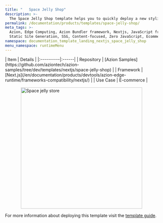 ```yaml
---
title: "   Space Jelly Shop"
description: >-
  The Space Jelly Shop template helps you to quickly deploy a new stylish e-commerce built with Next.js, React, and TypeScript. This project uses use-shopping-cart to handle the shopping cart and logic for Stripe.
permalink: /documentation/products/templates/space-jelly-shop/
meta_tags: >-
  Azion, Edge Computing, Azion Bundler framework, Nextjs, JavaScript frameworks,
  Static Site Generation, SSG, Content-focused, Zero JavaScript, Ecommerce, store, React, Stripe
namespace: documentation_template_landing_nextjs_space_jelly_shop
menu_namespace: runtimeMenu
---
```



<div class="[&_.flex.flex-col]:!gap-4 [&_.flex.flex-col]:md:!gap-8 [&_.flex.flex-col]:2xl:!gap-16">
  <SectionBasicContent
    titleTag="h2"
    description="The Space Jelly Shop template helps you to quickly deploy a new stylish e-commerce built with Next.js, React, and TypeScript. This project uses use-shopping-cart to handle the shopping cart and logic for Stripe."
    buttons={[
      { label: "Deploy template", link: "https://console.azion.com/create/azion-community/space-jelly-shop", outlined: false, icon: "ai ai-azion", iconPos: "left" },
      { label: "View demo", link: "https://lit4owkr0f.map.azionedge.net", severity: "secondary", target:"_blank" }
    ]}
  />
</div>

<div style="display: flex; gap: 1rem; align-items: center; flex-direction: row; flex-wrap: wrap;">
  <div style="flex: 1; min-width: 300px;">
    | Item | Details |
    |:----------|:------|
    | Repository | [Azion Samples](https://github.com/aziontech/azion-samples/tree/dev/templates/nextjs/space-jelly-shop) |
    | Framework | [Next.js](/en/documentation/products/devtools/azion-edge-runtime/frameworks-compatibility/nextjs/) |
    | Use Case | E-commerce |
  </div>
  <div style="display: flex; justify-content: center; align-items: center; flex: 1; min-width: 300px;">
    <img src="/assets/docs/images/uploads/template-showcase/nextjs/space-jelly-store.png" width="400" alt="Space jelly store" style="max-width: 100%; height: auto;" />
  </div>
</div>

For more information about deploying this template visit the [template guide](/en/documentation/products/guides/next-js-ecommerce-collection/).
